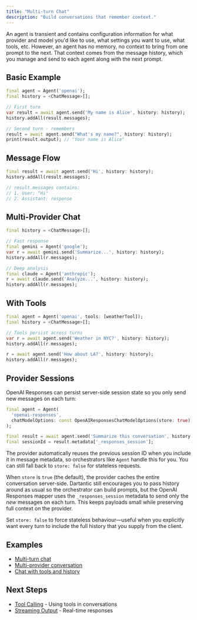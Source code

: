 ```yaml
---
title: "Multi-turn Chat"
description: "Build conversations that remember context."
---
```


An agent is transient and contains configuration information for what provider and model you'd like to use, what settings you want to use, what tools, etc. However, an agent has no memory, no context to bring from one prompt to the next. That context comes from the message history, which you manage and send to each agent along with the next prompt.

## Basic Example

```dart
final agent = Agent('openai');
final history = <ChatMessage>[];

// First turn
var result = await agent.send('My name is Alice', history: history);
history.addAll(result.messages);

// Second turn - remembers
result = await agent.send("What's my name?", history: history);
print(result.output); // "Your name is Alice"
```

## Message Flow

```dart
final result = await agent.send('Hi', history: history);
history.addAll(result.messages);

// result.messages contains:
// 1. User: "Hi"
// 2. Assistant: response
```

## Multi-Provider Chat

```dart
final history = <ChatMessage>[];

// Fast response
final gemini = Agent('google');
var r = await gemini.send('Summarize...', history: history);
history.addAll(r.messages);

// Deep analysis
final claude = Agent('anthropic');
r = await claude.send('Analyze...', history: history);
history.addAll(r.messages);
```

## With Tools

```dart
final agent = Agent('openai', tools: [weatherTool]);
final history = <ChatMessage>[];

// Tools persist across turns
var r = await agent.send('Weather in NYC?', history: history);
history.addAll(r.messages);

r = await agent.send('How about LA?', history: history);
history.addAll(r.messages);
```

## Provider Sessions

OpenAI Responses can persist server-side session state so you only send new
messages on each turn:

```dart
final agent = Agent(
  'openai-responses',
  chatModelOptions: const OpenAIResponsesChatModelOptions(store: true),
);

final result = await agent.send('Summarize this conversation', history: history);
final sessionId = result.metadata['_responses_session'];
```

The provider automatically reuses the previous session ID when you include it in
message metadata, so orchestrators like `Agent` handle this for you. You can
still fall back to `store: false` for stateless requests.

When `store` is `true` (the default), the provider caches the entire
conversation server-side. Dartantic still encourages you to pass history around
as usual so the orchestrator can build prompts, but the OpenAI Responses mapper
uses the `_responses_session` metadata to send only the *new* messages on each
turn. This keeps payloads small while preserving full context on the provider.

Set `store: false` to force stateless behaviour—useful when you explicitly want
every turn to include the full history that you supply from the client.

## Examples

- [Multi-turn chat](https://github.com/csells/dartantic_ai/blob/main/packages/dartantic_ai/example/bin/multi_turn_chat.dart)
- [Multi-provider conversation](https://github.com/csells/dartantic_ai/blob/main/packages/dartantic_ai/example/bin/multi_provider.dart)
- [Chat with tools and history](https://github.com/csells/dartantic_ai/blob/main/packages/dartantic_ai/example/bin/chat.dart)

## Next Steps

- [Tool Calling](/tool-calling) - Using tools in conversations
- [Streaming Output](/streaming-output) - Real-time responses